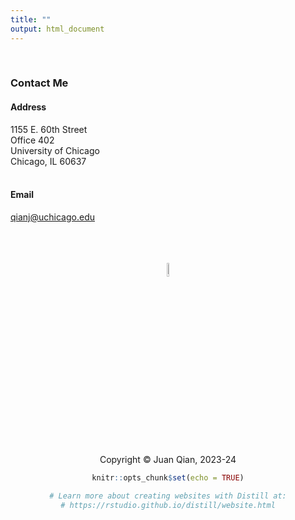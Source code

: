 ```yaml
---
title: ""
output: html_document
---
```


<br>

### Contact Me

#### Address
1155 E. 60th Street <br>
Office 402 <br>
University of Chicago <br>
Chicago, IL 60637 <br>
<br>

#### Email
[qianj@uchicago.edu](mailto:qianj@uchicago.edu)


<br>
<br>
<br>
<center> <img src="juan_logo.png" style="width:7.5%">
<br>
<center> Copyright © Juan Qian, 2023-24
```r
knitr::opts_chunk$set(echo = TRUE)

# Learn more about creating websites with Distill at:
# https://rstudio.github.io/distill/website.html

```

